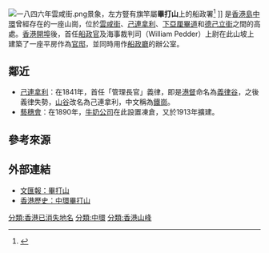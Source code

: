[[File:一八四六年雲咸街.png|thumb]]景象，左方豎有旗竿屬'''畢打山'''上的船政署<ref>{{cite web|url=https://www.hkmemory.hk/collections/hkplaces/All_Items/images/201107/t20110723_44004_cht.html|title=1846年11月29日從郵政局所見的中環雲咸街景象|author=<!--Not stated-->|date=2012|website=香港記憶|publisher=康樂及文化事務署|access-date=2019-12-12|quote=|archive-date=2019-12-12|archive-url=https://web.archive.org/web/20191212151712/https://www.hkmemory.hk/collections/hkplaces/All_Items/images/201107/t20110723_44004_cht.html|dead-url=no}}</ref>
]]
{{engname|畢打山|Pedder's Hill}}是[[香港島|香港島]][[中環|中環]]曾經存在的一座山崗，位於[[雲咸街|雲咸街]]、[[己連拿利|己連拿利]]、[[下亞厘畢道|下亞厘畢道]]和[[德己立街|德己立街]]之間的高處。[[香港開埠|香港開埠]]後，首任[[船政官|船政官]]及海事裁判司{{link-en|威廉·畢打|William Pedder}}（William Pedder）上尉在此山坡上建築了一座平房作為[[官邸|官邸]]，並同時用作[[船政廳|船政廳]]的辦公室。

==鄰近==
*[[己連拿利|己連拿利]]：在1841年，首任「管理長官」義律，即是[[港督|港督]]命名為[[義律谷|義律谷]]，之後義律失勢，[[山谷|山谷]]改名為己連拿利，中文稱為[[鐵崗|鐵崗]]。 
*[[藝穗會|藝穗會]]：在1890年，[[牛奶公司|牛奶公司]]在此設置凍倉，又於1913年擴建。

==參考來源==
{{reflist}}

==外部連結==
* [http://paper.wenweipo.com/2009/03/17/HK0903170064.htm 文匯報：畢打山]
* [http://www.somanhing.com/gotowalk/dist/central/pedder.pdf 香港歷史：中環畢打山] {{Wayback|url=http://www.somanhing.com/gotowalk/dist/central/pedder.pdf |date=20160304121450 }}

[[分類:香港已消失地名|分類:香港已消失地名]]
[[分類:中環|分類:中環]]
[[分類:香港山峰|分類:香港山峰]]
